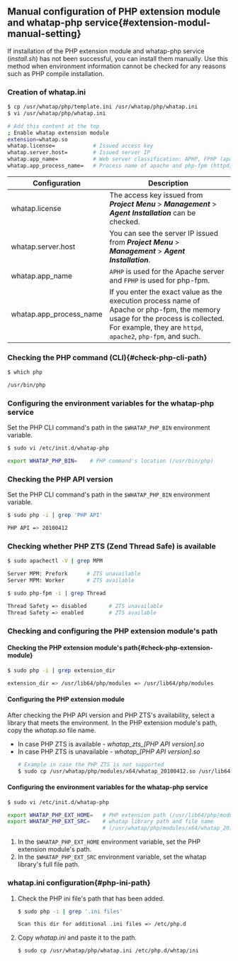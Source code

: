 ## Manual configuration of PHP extension module and whatap-php service{#extension-modul-manual-setting}

If installation of the PHP extension module and whatap-php service (_install.sh_) has not been successful, you can install them manually. Use this method when environment information cannot be checked for any reasons such as PHP compile installation.

### Creation of whatap.ini

```bash
$ cp /usr/whatap/php/template.ini /usr/whatap/php/whatap.ini
$ vi /usr/whatap/php/whatap.ini

# Add this content at the top
; Enable whatap extension module
extension=whatap.so
whatap.license=            # Issued access key
whatap.server.host=        # Issued server IP
whatap.app_name=           # Web server classification: APHP, FPHP (apache: APHP, php-fpm : FPHP)
whatap.app_process_name=   # Process name of apache and php-fpm (httpd,php-fpm)
```

| Configuration           | Description                                                                                                                                                                                    |
| ----------------------- | ---------------------------------------------------------------------------------------------------------------------------------------------------------------------------------------------- |
| whatap.license          | The access key issued from **_Project Menu_** > **_Management_** > **_Agent Installation_** can be checked.                                                                                    |
| whatap.server.host      | You can see the server IP issued from **_Project Menu_** > **_Management_** > **_Agent Installation_**.                                                                                        |
| whatap.app_name         | `APHP` is used for the Apache server and `FPHP` is used for php-fpm.                                                                                                                           |
| whatap.app_process_name | If you enter the exact value as the execution process name of Apache or php-fpm, the memory usage for the process is collected. For example, they are `httpd`, `apache2`, `php-fpm`, and such. |

### Checking the PHP command (CLI){#check-php-cli-path}

```bash
$ which php

/usr/bin/php
```

### Configuring the environment variables for the whatap-php service

Set the PHP CLI command's path in the `$WHATAP_PHP_BIN` environment variable.

```bash
$ sudo vi /etc/init.d/whatap-php

export WHATAP_PHP_BIN=    # PHP command's location (/usr/bin/php)
```

### Checking the PHP API version

Set the PHP CLI command's path in the `$WHATAP_PHP_BIN` environment variable.

```bash
$ sudo php -i | grep 'PHP API'

PHP API => 20100412
```

### Checking whether PHP ZTS (Zend Thread Safe) is available

```bash title=apache
$ sudo apachectl -V | grep MPM

Server MPM: Prefork      # ZTS unavailable
Server MPM: Worker       # ZTS available
```

```bash title=PHP-FPM
$ sudo php-fpm -i | grep Thread

Thread Safety => disabled       # ZTS unavailable
Thread Safety => enabled       	# ZTS available
```

### Checking and configuring the PHP extension module's path

#### Checking the PHP extension module's path{#check-php-extension-module}

```bash
$ sudo php -i | grep extension_dir

extension_dir => /usr/lib64/php/modules => /usr/lib64/php/modules
```

#### Configuring the PHP extension module

After checking the PHP API version and PHP ZTS's availability, select a library that meets the environment. In the PHP extension module's path, copy the _whatap.so_ file name.

- In case PHP ZTS is available - _whatap_zts\_[PHP API version].so_
- In case PHP ZTS is unavailable - _whatap\_[PHP API version].so_
  ```bash
  # Example in case the PHP ZTS is not supported
  $ sudo cp /usr/whatap/php/modules/x64/whatap_20100412.so /usr/lib64/php/modules/whatap.so
  ```

#### Configuring the environment variables for the whatap-php service

```bash
$ sudo vi /etc/init.d/whatap-php

export WHATAP_PHP_EXT_HOME=   # PHP extension path (/usr/lib64/php/modules)
export WHATAP_PHP_EXT_SRC=    # whatap library path and file name
                              # (/usr/whatap/php/modules/x64/whatap_20100412.so)]
```

1. In the `$WHATAP_PHP_EXT_HOME` environment variable, set the PHP extension module's path.
2. In the `$WHATAP_PHP_EXT_SRC` environment variable, set the whatap library's full file path.

### whatap.ini configuration{#php-ini-path}

1. Check the PHP ini file's path that has been added.

   ```bash
   $ sudo php -i | grep '.ini files'

   Scan this dir for additional .ini files => /etc/php.d
   ```

2. Copy _whatap.ini_ and paste it to the path.

   ```bash
   $ sudo cp /usr/whatap/php/whatap.ini /etc/php.d/whtap/ini
   ```
